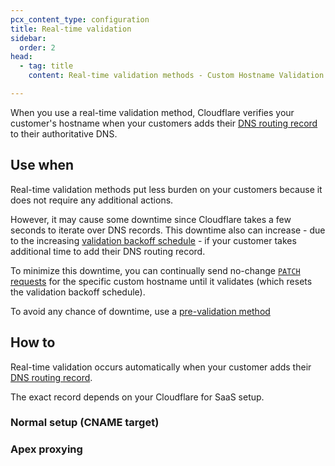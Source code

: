```yaml
---
pcx_content_type: configuration
title: Real-time validation
sidebar:
  order: 2
head:
  - tag: title
    content: Real-time validation methods - Custom Hostname Validation

---
```



When you use a real-time validation method, Cloudflare verifies your customer's hostname when your customers adds their [DNS routing record](/cloudflare-for-platforms/cloudflare-for-saas/start/getting-started/#3-have-customer-create-cname-record) to their authoritative DNS.

## Use when

Real-time validation methods put less burden on your customers because it does not require any additional actions.

However, it may cause some downtime since Cloudflare takes a few seconds to iterate over DNS records. This downtime also can increase - due to the increasing [validation backoff schedule](/cloudflare-for-platforms/cloudflare-for-saas/domain-support/hostname-validation/backoff-schedule/) - if your customer takes additional time to add their DNS routing record.

To minimize this downtime, you can continually send no-change [`PATCH` requests](/api/resources/custom_hostnames/methods/edit/) for the specific custom hostname until it validates (which resets the validation backoff schedule).

To avoid any chance of downtime, use a [pre-validation method](/cloudflare-for-platforms/cloudflare-for-saas/domain-support/hostname-validation/pre-validation/)

## How to

Real-time validation occurs automatically when your customer adds their [DNS routing record](/cloudflare-for-platforms/cloudflare-for-saas/start/getting-started/#3-have-customer-create-cname-record).

The exact record depends on your Cloudflare for SaaS setup.

### Normal setup (CNAME target)

<Render file="cname-target-process" />

### Apex proxying

<Render file="apex-proxying-process" />
